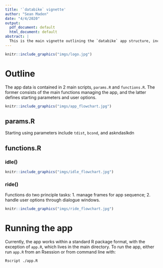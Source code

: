 ```yaml
---
title: '`databike` vignette'
author: "Sean Maden"
date: "4/4/2020"
output:
  pdf_document: default
  html_document: default
abstract: |
  This is the main vignette outlining the `databike` app structure, including functions and data.
---
```

```r
knitr::include_graphics("imgs/logo.jpg")
```

# Outline

The app data is contained in 2 main scripts, `params.R` and `functions.R`. The former consists of the main functions managing the app, and the latter defines starting parameters and user options.

```r
knitr::include_graphics("imgs/app_flowchart.jpg")
```

## params.R

Starting using parameters include `tdist`, `bcond`, and askndaslkdn

## functions.R

### idle()

```r
knitr::include_graphics("imgs/idle_flowchart.jpg")
```

### ride()

Functions do two principle tasks: 1. manage frames for app sequence; 2. handle user options through dialogue windows.

```r
knitr::include_graphics("imgs/ride_flowchart.jpg")
```


# Running the app

Currently, the app works within a standard R package format, with the exception of `app.R`, which lives in the main directory. To run the app, either run `app.R` from an Rsession or from command line with:

```bash
Rscript ./app.R
```
